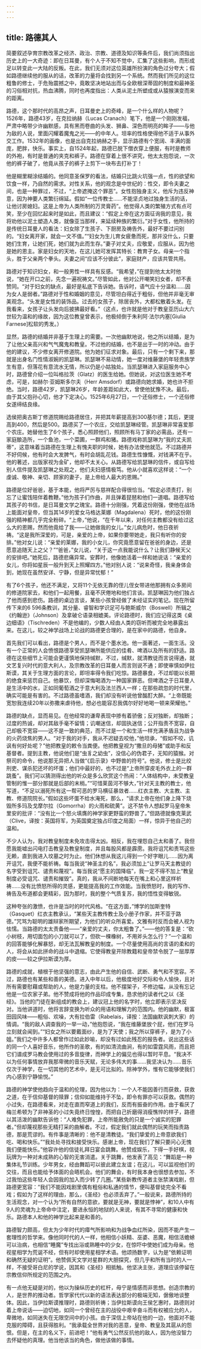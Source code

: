 ```yaml
---
---
---
```

title: 路德其人
---




简要叙述孕育宗教改革之经济、政治、宗教、道德及知识等条件后，我们尚须指出历史上的一大奇迹：即在日耳曼，有个人于不知不觉中，汇集了这些影响，而形成足以转变此一大陆的反叛。在此，我们无须对这位英雄所扮演的角色过分夸大；假如路德继续他的服从的话，改革的力量将会找到另一个系统。然而我们所见的这位粗鲁的修士，于危殆震撼之中，竟敢坚决地站出而与全欧根深蒂固的制度和最神圣的习俗相对抗，热血沸腾，同时也再度指出：人类从泥土所塑成或从猿猴演变而来的距离。

路德，这个那时代的高昂之声，日耳曼史上的奇峰，是一个什么样的人物呢？1526年，路德43岁，在克拉纳赫（Lucas Cranach）笔下，他是一个刚刚发福，严肃中略带少许幽默感，具有黑而卷曲的头发、狮鼻、深色而明亮的眸子——与他为敌的人说，里面闪耀着魔鬼之光——的中年人。坦率的性格使得他不适于从事外交工作。1532年的画像，也是出自克拉纳赫之手，显示路德有个宽阔、丰满的面庞，肥胖，快乐。事实上，自1524年起，路德已脱下僧衣穿上便服，有时是教师的外袍，有时是普通的夹克和裤子。路德在穿着上很不讲究，他太太抱怨说，一次他的裤子破了，他竟从孩子的裤子上剪下一块布去打补丁！

他是糊里糊涂结婚的。他同意圣保罗的看法，结婚只比跳火坑强一点，性的欲望和饮食一样，乃自然的需求。对性关系，他的观念是中世纪的：性交，即令夫妻之间，也是一种罪过，不过，“上帝遮掩这个罪恶”。女性抱独身主义，他斥为违反神意，因为神要人类繁衍绵延。假如“一位传教士……不能坚贞地过独身生活的话，让他讨房媳妇。这是上帝为人类所制的万灵膏药”。他觉得人类的繁殖方式有点可笑，至少在回忆起来时是如此，而且建议：“假定上帝在这方面征询我的意见，我将劝他以泥土塑造人类，就像亚当那样，来延续种族的繁衍。”对于女性，他所持的是传统日耳曼人的看法：妇女除了生孩子、下厨房及祷告外，最好不要过问别的。“妇女离开家，就会一文不值。”“妇女为生儿育女疲惫而死，那并没什么，只要她们生育，让她们死，她们就为此而生存。”妻子对丈夫，应敬爱，应服从，因为他是她的恩主。家是妇女的天地，在这儿她可发挥其特长：教育子女。母亲一个指头，胜于父亲两个拳头。夫妻之间“应该不分彼此”，家庭财产，应该共管共用。

路德对于知识妇女，和一般男性一样具有反感。“我希望，”在提到他太太时他说，“她在开口之前，先念一遍祝祷文。”尽管如此，他对公开嘲笑妇女者，却不表赞同。“对于妇女的缺点，最好是私底下告诉她。告诉时，语气应十分温和……因为女人是弱者。”路德对于性和婚姻的意见，尽管坦白得近于粗俗，但他并非毫无审美观念。“头发是女性的装饰品。过去的女孩子，除居丧外，大都松散着头发。在我看来，女孩子让头发向后披拂最好看。”（这点，也许就是他对于教皇亚历山大六世较为温和的缘故，因为这位教皇曾表示，他极倾倒于朱利阿·法尔内塞[Giulia Farnese]松软的秀发。）

显然，路德的结婚并非基于生理上的需要。一次他幽默地说，他之所以结婚，是为了让他父亲高兴和气气魔鬼和教皇。不过他的结婚，也不是出于一时的冲动。由于他的建议，不少修女离开修道院。他为她们征求对象。最后，只有一个剩下来，那就是出身名门性情淑婉的凯瑟琳。凯瑟琳不易动情，她一度对维藤堡的年轻贵族学生有意，但落花有意流水无情，所以仍是小姑独处。当凯瑟琳进入家庭服务中心时，路德曾介绍一位叫格拉茨（Glatz）的医生给她。但她说，对这位医生她不考虑，可是，如赫尔·亚姆斯多尔夫（Herr Amsdorf）或路德向她求婚，她也许不拒绝。当时，路德42岁，凯瑟琳26岁，年龄差距如此大，曾使他犹豫不决。最后，由于其父抱孙心切，他才下定决心。1525年6月27日，一个还俗修士，一个还俗修女遂缔结良缘。

选侯把奥古斯丁修道院赐给路德居住，并把其年薪提高到300基尔德；其后，更提高到400，然后是500。路德买了一个农庄，交给凯瑟琳经管。凯瑟琳非常喜爱那个农庄。她替他生了6个孩子，悉心照顾他们，照顾所有马丁家的必需品，还有一家庭酿造所，一个鱼池，一个菜圃，一群鸡和猪。路德戏称凯瑟琳为“我的丈夫凯蒂”，这意味着当路德在生理上有愧夫职的时候，她有办法使他就范。不过路德并不好伺候，他有时会大发脾气，有时会胡乱花钱。路德生性慷慨，对钱满不在乎。他的著述，出版家视为金矿，他却不太关心。从路德写给凯瑟琳的信件，或自写给别人信件提及凯瑟琳之处观之，他们夫妇感情极笃。他从小就喜欢这样说：“一个虔诚、敬神、亲切、顾家的妻子，是上帝给人最大的恩赐。”

路德是位好爸爸，基于本能，他将严厉与慈祥配合得很恰当。“假定必须责打，别忘了让蜜饯陪伴着教鞭。”他为孩子们作曲，并且弹着琵琶和他们一道唱。路德写给其孩子的书信，是日耳曼文学之瑰宝。路德十分刚强，凭着这份刚强，使他在战场上能面对皇帝，但当其14岁的爱女马格达莱娜（Magdalena）死时，他的这份刚强的精神都几乎完全粉碎。“上帝，”他说，“在千年以来，对任何主教都没有给过这么大的恩赐，然而他竟给了我——让她做我的女儿。”女儿病危时，他日夜祈祷。“这是我所深爱的，可是，亲爱的上帝，如果你要带她走，我只有听你的安排。”他对女儿说：“亲爱的莱娜，我的小女儿，你究竟愿意留在爸爸的身边，还是愿意追随天上之父？”“爸爸，”女儿说，“关于这一点我能说什么？让我们静候天父的安排吧。”她死后，路德悲痛异常。安葬时，他像她活着一样和她说话：“亲爱的女儿，你将如星辰一般升到天上照耀四方。”他对别人说：“说来奇怪，我亲身体会到，她现在虽然安详、宁静，但是异常忧郁！”

有了6个孩子，他还不满足，又将11个无依无靠的侄儿侄女带进他那拥有众多房间的修道院家去，和他们一起用餐，且毫不厌倦地和他们言谈。凯瑟琳因为他们独占了他而感到悲伤。路德的桌边言谈，某些小孩曾经做了未经证实的笔记。现在所留传下来的6 596条教训，其分量、睿智和学识足可与鲍斯威尔（Boswell）所辑之《约翰逊》（Johnson）及拿破仑语录相媲美。评论路德时，我们应记得这类《桌边细语》（Tischreden）不是他编的，少数人经由人类的窃听而被完全地暴露出来。在这儿，较之神学战场上论战的路德更合理的，是在家中的路德，他自身。

首先我们可以看出，路德是个男人，而不是个墨水池。他一面著述，一面生活。没有一个正常的人会愤恨路德享受凯瑟琳所能供应的佳肴、啤酒以及所有的舒适。路德在这些细节上可能会更谨慎地保持缄默，不过，缄默，就清教徒而言说得通，就文艺复兴时代的意大利人，及宗教改革的日耳曼人而言则说不通；即使审慎如伊拉斯谟，其关于生理方面的言论，即坦率得令我们吃惊。路德暴食，不过却能以长期的绝食来惩罚自己。他暴饮，但却深悔喝酒为一种国家罪恶。但啤酒之于日耳曼人是生活中的水，正如同葡萄酒之于意大利及法兰西人一样；在那些疏忽的时代里，确实可能是有害的。不过路德虽嗜酒，我们却没有听说他曾酩酊大醉。“上帝既能宽恕我连续20年以弥撒来虐待他，想必也能容忍我偶尔好好地喝一顿来荣耀他。”

路德的缺点，显而易见。在他经常的谦卑表现中掺有着骄傲；反对独断，却独断；过度的热诚，却对其敌手毫不留情；讥嘲迷信，却固执迷信；公开指责不宽容，自己却极不宽容——这不是一致的典范，而不过是一个和生活一样充满矛盾且为战争的火药烧焦的男人。“对于我的对手，我从不迟疑去咬他，”他坦承，“假如不咬，讥讽有何好处呢？”他把教皇的敕令当粪便。他把教皇视为“撒旦的母猪”或助手和反基督者。提到主教，他说他们是“虫豸之幼虫”，没信心的伪君子，无知的猿猴。对祭司的命令，他说那无异把人当做“《启示录》中野兽的符号”。他说，修士是比绞刑吏、谋杀犯还坏的坏蛋；他们中最好的，也不过是“上帝所穿皮毛外衣上的一群跳蚤”。我们可以猜测得出他的听众是多么欣赏这个热闹：“人体结构中，未受教皇管制的惟一部分那就是后部的末梢。”“可惜莱茵河不够大，”针对天主教的教士，他写道，“不足以溺死所有这一帮可恶的罗马横征暴敛者……红衣主教、大主教、主教、修道院院长。”假如这些坏蛋不给水淹死，那么，“请求上帝在他们身上降下烧毁所多玛及戈摩尔拉（Gomorrha）的火雨和硫黄”。这不禁令人想起罗马皇帝朱里安的批评：“没有比一个怒火填膺的神学家更野蛮的野兽了。”但路德就像克莱武（Clive，译按：英国将军，为英国奠定独占印度之局面）一样，惊异于他自己的温和。

不少人认为，我对教皇制度未免攻击得太凶。相反，我在埋怨自己太和善了。我但愿我能嘘出闪电打击教皇及教皇制度，并且每股风都是霹雳。我将诅咒和责骂这些无赖，直到我进入坟墓之时为止。他们休想从我这儿得到一个好字眼儿……因为离开诅咒，我便不能祈祷。每当我说“神圣主的名”，我必须加上“让罗马天主教徒的名字受到诅咒、谴责和蔑视”。每当我说“愿主的国降临”，我一定不得不加上“教皇制度必受诅咒、谴责和摧毁”。真的，我从不间断地每天在嘴上和心里这样祈祷……没有比愤怒所得的灵感，更能提高我的工作效能。当我愤怒时，我的写作、祷告及布道都会更精彩，因为那时，我的整个气质复苏，我的悟性变得敏锐。



这种夸张的激愤，也许是当时的时代风格。“在这方面，”博学的加斯奎特（Gasquet）红衣主教承认，“某些天主教传教士及小册子作家，并不亚于路德。”咒骂为聪明的雄辩家所期望，为他们的听众所喜爱。文雅有时反而会被人视为怯懦。当路德的太太责备他——“亲爱的丈夫，你太粗鲁了。”——他的答复是：“砍小树枝，用切面包的小刀就可以了，但砍一棵橡树，不用斧头怎么行？”一个温和的回答能够化解暴怒，却无法瓦解教皇的制度。一个尽量使用高尚的言语的柔和的人，将会从如此拼命的战斗中退缩。它使得教皇开除教籍和皇帝禁令脱了一层厚厚的皮——较之伊拉斯谟为厚。

路德的成就，植根于他坚强的意志，由此产生他的自信、武断、勇气和不宽容。不过，路德也有某些和善的美德。进入中年以后，他极度地好交际和令人愉快，且对所有需要慰藉或帮助的人，他是力量的支柱。他不摆架子，不修边幅，从没有忘记他是一位农家子弟。他不赞成将他的作品印成专集，恳求他的读者代之以《圣经》。当他的门徒在新组成的教会上，建议冠上他的名字时，他立即表示坚决反对。当他讲道时，他将言辞变换为听众的用语和理解力的范围内。他的幽默，极富田园风味——粗俗、欢噪，大有拉伯雷（Rabelais，译按：法国幽默讽刺大家）的情调。“我的敌人调查我的一举一动，”他抱怨说，“我在维藤堡放个屁，他们在罗马立刻就会闻到。”“妇女之所以要戴面纱，是为了天使；我之所以穿裤子，是为了小姐。”我们之中许多人都曾作过如此妙喻，却没有过如此残忍的报告者。说出这些话的同一个人喜好音乐，他所作的圣歌，有的如清流曲涧，有的如雷霆风雨，而且把它们谱成罗马教会使用过的多音旋律，而神学上的偏见也得以暂时平息。“我决不以为任何事情放弃我那卑微的音乐天赋，无论多伟大的事……我坚决认为……音乐仅次于神学，在一切其他的艺术中，是无可比拟的。除神学外，惟有它能够使我们内心感到宁静愉悦。”

路德的神学使他趋向于温和的伦理，因为他以为：一个人不能因善行而获救，获救之道，在于信仰基督的赎罪；信仰如能维持于不坠，即令有罪亦可以获救。偶然的小过失，在路德看来，对走在直而窄道上的我们，反而有振奋的作用。由于看厌了梅兰希顿为了非神圣的小过失竟终日惶惶，而把自己折磨得消瘦憔悴的样子，路德以其活泼的幽默告诉他：“人难免犯罪，上帝所能赦免的只是一个诚实的犯罪者。”但却蔑视那些无精打采的曲解者。不过，假定我们就此偶然的玩笑而指责路德，那是荒谬的。有件事是清晰的：他不是清教徒。“我们挚爱的上帝意欲我们吃、喝和快乐。”“我处处寻找和接受快乐。感谢上帝，现在我们了解只要问心无愧我们便能快乐。”他容许他的信徒礼拜日宴会跳舞。他赞成娱乐，下得一手好棋，视玩牌为一种对未成熟的心智的无害消遣。关于跳舞，他发表了高见：“舞蹈是一种集体礼节训练。少年男女，经由舞蹈可以彼此建立友谊；在这儿，可以监视他们的交往，而且也能给予体面的会晤机会。他们的舞会，有时我本身也很想去参加，不过我怕这些年轻人会因我的加入而少转了几圈。”某些新教传道者主张禁演戏剧，但路德更宽容：“我们不能因戏剧里偶有粗俗和私通的情节，便叫基督徒完全不看戏；假如为了这样的理由，那么，《圣经》也必须丢弃了。”一般说来，路德所持的生活观念，对一个认为“所有自然的意欲，要就是无神，要就是悖神”，和10人中有9人的灵魂为上帝命中注定，要进永恒的地狱的人来说，有其不寻常的健康和快乐。路德本人和他的神学比起来是和善的。

路德智力颇高，但太为少年时代的瘴气所影响和为战争血红所染，因而不能产生一套理性的哲学来。像他同时代的人一样，他相信小妖精、巫婆、恶魔，相信活蟾蜍可以治病，也相信“睡魔”专找出浴或熟睡中的少女，在惊吓中使她们成为母亲。他视星相学为荒诞不经，但有时却使用星相学术语。他颂扬数字，认为是“依赖证明和确然无疑的证明”。他赞佩天文学对星群的大胆探究，但几乎和所有当时的人一样，不接受哥白尼的学说，因其和《圣经》相抵触。他坚决主张，道理应该停留在宗教信仰所规定的范围之内。

有一点他无疑是对的，他以为操纵历史的杠杆，毋宁是情感而非思想。创造宗教的人，是世界的推动者。哲学家代代以新的语法表达部分的极端无知，倨傲地谈整体。因此，当伊拉斯谟推理时，路德则祈祷；当伊拉斯谟向王侯乞惠时，路德则对着上帝说话——迫切地，如同一个曾经在主的战役中艰辛奋斗而有权被应允的人，卑微地，如同迷失在无限空间中的小孩。由于深信上帝站在他的一边，他面对不能克服的障碍，且获得胜利。“我承载全世界对我的恶意，皇帝、教皇及其扈从的怨恨。但是，在主的名义下，前进吧！”他有勇气公然反抗他的敌人，因为他没智力去怀疑他的真理。他当他该当的角色，做他该做的事情。
